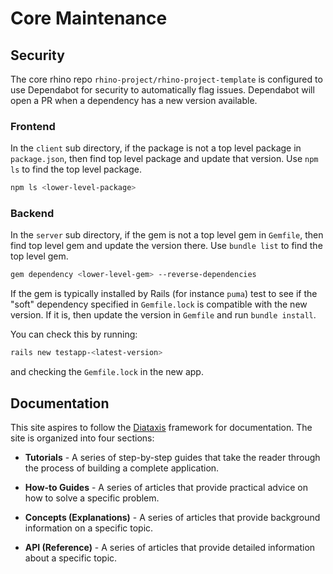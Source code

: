 # Core Maintenance

## Security

The core rhino repo `rhino-project/rhino-project-template` is configured to use Dependabot for security to automatically flag issues. Dependabot will open a PR when a dependency has a new version available.

### Frontend

In the `client` sub directory, if the package is not a top level package in `package.json`, then find top level package and update that version. Use `npm ls` to find the top level package.

```bash
npm ls <lower-level-package>
```

### Backend

In the `server` sub directory, if the gem is not a top level gem in `Gemfile`, then find top level gem and update the version there. Use `bundle list` to find the top level gem.

```bash
gem dependency <lower-level-gem> --reverse-dependencies
```

If the gem is typically installed by Rails (for instance `puma`) test to see if the "soft" dependency specified in `Gemfile.lock` is compatible with the new version. If it is, then update the version in `Gemfile` and run `bundle install`.

You can check this by running:

```bash
rails new testapp-<latest-version>
```

and checking the `Gemfile.lock` in the new app.

## Documentation

This site aspires to follow the [Diataxis](https://diataxis.fr/) framework for documentation. The site is organized into four sections:

- **Tutorials** - A series of step-by-step guides that take the reader through the process of building a complete application.

- **How-to Guides** - A series of articles that provide practical advice on how to solve a specific problem.

- **Concepts (Explanations)** - A series of articles that provide background information on a specific topic.

- **API (Reference)** - A series of articles that provide detailed information about a specific topic.
